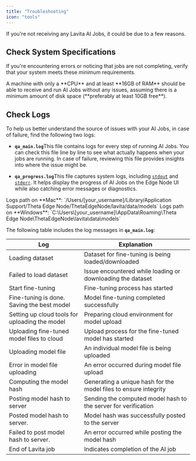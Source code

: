 ```yaml
---
title: "Troubleshooting"
icon: "tools"
---
```


If you're not receiving any Lavita AI Jobs, it could be due to a few reasons.

## Check System Specifications

If you're encountering errors or noticing that jobs are not completing, verify that your system meets these minimum requirements.

<Note>
  A machine with only a **CPU** and at least **16GB of RAM** should be able to receive and run AI Jobs without any issues, assuming there is a minimum amount of disk space (**preferably at least 10GB free**).
</Note>

## Check Logs

To help us better understand the source of issues with your AI Jobs, in case of failure, find the following two logs:

* **`qa_main.log`**&#x54;his file contains logs for every step of running AI Jobs. You can check this file line by line to see what actually happens when your jobs are running. In case of failure, reviewing this file provides insights into where the issue might be.

* **`qa_progress.log`**&#x54;his file captures system logs, including [`stdout`](https://en.wikipedia.org/wiki/Standard_streams) and [`stderr`](https://en.wikipedia.org/wiki/Standard_streams). It helps display the progress of AI Jobs on the Edge Node UI while also catching error messages or diagnostics.

<Tip>
  Logs path on **Mac**: `/Users/[your_username]/Library/Application Support/Theta Edge Node/ThetaEdgeNode/lavita/data/models`
</Tip>

<Tip>
  Logs path on **Windows**: `C:\Users\[your_username]\AppData\Roaming\Theta Edge Node\ThetaEdgeNode\lavita\data\models`
</Tip>

The following table includes the log messages in **`qa_main.log`**:

| Log                                            | Explanation                                                      |
| ---------------------------------------------- | ---------------------------------------------------------------- |
| Loading dataset                                | Dataset for fine-tuning is being loaded/downloaded               |
| Failed to load dataset                         | Issue encountered while loading or downloading the dataset       |
| Start fine-tuning                              | Fine-tuning process has started                                  |
| Fine-tuning is done. Saving the best model     | Model fine-tuning completed successfully                         |
| Setting up cloud tools for uploading the model | Preparing cloud environment for model upload                     |
| Uploading fine-tuned model files to cloud      | Upload process for the fine-tuned model has started              |
| Uploading model file                           | An individual model file is being uploaded                       |
| Error in model file uploading                  | An error occurred during model file upload                       |
| Computing the model hash                       | Generating a unique hash for the model files to ensure integrity |
| Posting model hash to server                   | Sending the computed model hash to the server for verification   |
| Posted model hash to server.                   | Model hash was successfully posted to the server                 |
| Failed to post model hash to server.           | An error occurred while posting the model hash                   |
| End of Lavita job                              | Indicates completion of the AI job                               |